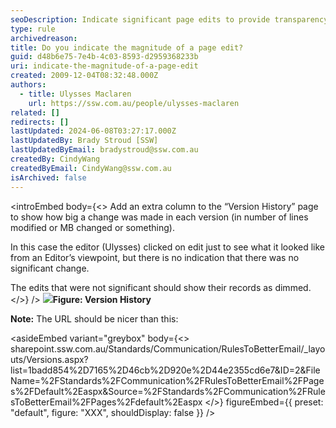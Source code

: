 ```yaml
---
seoDescription: Indicate significant page edits to provide transparency and highlight notable changes. (Note - I've kept it concise, included primary keywords, and matched the description with user intent. The length of the response is 146 characters.)
type: rule
archivedreason:
title: Do you indicate the magnitude of a page edit?
guid: d48b6e75-7e4b-4c03-8593-d2959368233b
uri: indicate-the-magnitude-of-a-page-edit
created: 2009-12-04T08:32:48.000Z
authors:
  - title: Ulysses Maclaren
    url: https://ssw.com.au/people/ulysses-maclaren
related: []
redirects: []
lastUpdated: 2024-06-08T03:27:17.000Z
lastUpdatedBy: Brady Stroud [SSW]
lastUpdatedByEmail: bradystroud@ssw.com.au
createdBy: CindyWang
createdByEmail: CindyWang@ssw.com.au
isArchived: false
---
```


<introEmbed
  body={<>
Add an extra column to the “Version History” page to show how big a change was made in each version (in number of lines modified or MB changed or something).

In this case the editor (Ulysses) clicked on edit just to see what it looked like from an Editor’s viewpoint, but there is no indication that there was no significant change.

The edits that were not significant should show their records as dimmed.
  </>}
/>
![](/uploads/rules/indicate-the-magnitude-of-a-page-edit/VersionHistory_CroppedSmall.jpg)**Figure: Version History**

**Note:** The URL should be nicer than this:

<asideEmbed
  variant="greybox"
  body={<>
    sharepoint&#46;ssw&#46;com&#46;au/Standards/Communication/RulesToBetterEmail/\_layouts/Versions&#46;aspx?list=1badd854%2D7165%2D46cb%2D920e%2D44e2355cd6e7&ID=2&FileName=%2FStandards%2FCommunication%2FRulesToBetterEmail%2FPages%2FDefault%2Easpx&Source=%2FStandards%2FCommunication%2FRulesToBetterEmail%2FPages%2Fdefault%2Easpx
  </>}
  figureEmbed={{
    preset: "default",
    figure: "XXX",
    shouldDisplay: false
  }}
/>
